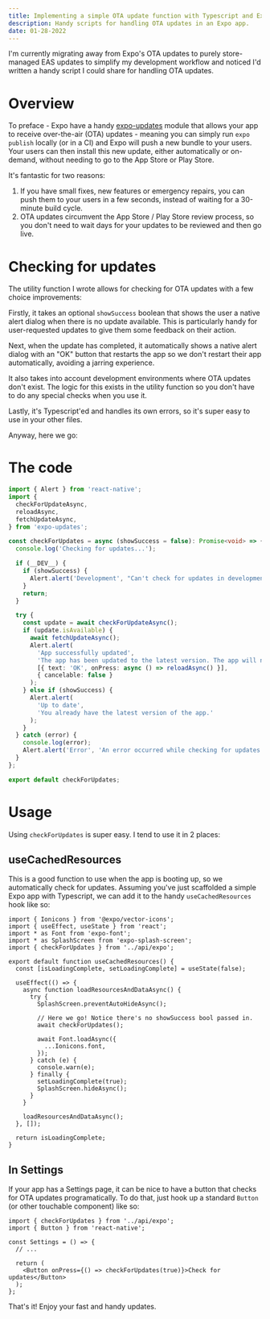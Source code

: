 ```yaml
---
title: Implementing a simple OTA update function with Typescript and Expo 44+
description: Handy scripts for handling OTA updates in an Expo app.
date: 01-28-2022
---
```


I'm currently migrating away from Expo's OTA updates to purely store-managed EAS updates to simplify my development workflow and noticed I'd written a handy script I could share for handling OTA updates.

# Overview

To preface - Expo have a handy [expo-updates](https://docs.expo.dev/versions/latest/sdk/updates/) module that allows your app to receive over-the-air (OTA) updates - meaning you can simply run `expo publish` locally (or in a CI) and Expo will push a new bundle to your users. Your users can then install this new update, either automatically or on-demand, without needing to go to the App Store or Play Store.

It's fantastic for two reasons:

1. If you have small fixes, new features or emergency repairs, you can push them to your users in a few seconds, instead of waiting for a 30-minute build cycle.
2. OTA updates circumvent the App Store / Play Store review process, so you don't need to wait days for your updates to be reviewed and then go live.

# Checking for updates

The utility function I wrote allows for checking for OTA updates with a few choice improvements:

Firstly, it takes an optional `showSuccess` boolean that shows the user a native alert dialog when there is no update available. This is particularly handy for user-requested updates to give them some feedback on their action.

Next, when the update has completed, it automatically shows a native alert dialog with an "OK" button that restarts the app so we don't restart their app automatically, avoiding a jarring experience.

It also takes into account development environments where OTA updates don't exist. The logic for this exists in the utility function so you don't have to do any special checks when you use it.

Lastly, it's Typescript'ed and handles its own errors, so it's super easy to use in your other files.

Anyway, here we go:

# The code

```ts
import { Alert } from 'react-native';
import {
  checkForUpdateAsync,
  reloadAsync,
  fetchUpdateAsync,
} from 'expo-updates';

const checkForUpdates = async (showSuccess = false): Promise<void> => {
  console.log('Checking for updates...');

  if (__DEV__) {
    if (showSuccess) {
      Alert.alert('Development', "Can't check for updates in development.");
    }
    return;
  }

  try {
    const update = await checkForUpdateAsync();
    if (update.isAvailable) {
      await fetchUpdateAsync();
      Alert.alert(
        'App successfully updated',
        'The app has been updated to the latest version. The app will now restart.',
        [{ text: 'OK', onPress: async () => reloadAsync() }],
        { cancelable: false }
      );
    } else if (showSuccess) {
      Alert.alert(
        'Up to date',
        'You already have the latest version of the app.'
      );
    }
  } catch (error) {
    console.log(error);
    Alert.alert('Error', 'An error occurred while checking for updates.');
  }
};

export default checkForUpdates;
```

# Usage

Using `checkForUpdates` is super easy. I tend to use it in 2 places:

## useCachedResources

This is a good function to use when the app is booting up, so we automatically check for updates. Assuming you've just scaffolded a simple Expo app with Typescript, we can add it to the handy `useCachedResources` hook like so:

```tsx
import { Ionicons } from '@expo/vector-icons';
import { useEffect, useState } from 'react';
import * as Font from 'expo-font';
import * as SplashScreen from 'expo-splash-screen';
import { checkForUpdates } from '../api/expo';

export default function useCachedResources() {
  const [isLoadingComplete, setLoadingComplete] = useState(false);

  useEffect(() => {
    async function loadResourcesAndDataAsync() {
      try {
        SplashScreen.preventAutoHideAsync();

        // Here we go! Notice there's no showSuccess bool passed in.
        await checkForUpdates();

        await Font.loadAsync({
          ...Ionicons.font,
        });
      } catch (e) {
        console.warn(e);
      } finally {
        setLoadingComplete(true);
        SplashScreen.hideAsync();
      }
    }

    loadResourcesAndDataAsync();
  }, []);

  return isLoadingComplete;
}
```

## In Settings

If your app has a Settings page, it can be nice to have a button that checks for OTA updates programatically. To do that, just hook up a standard `Button` (or other touchable component) like so:

```tsx
import { checkForUpdates } from '../api/expo';
import { Button } from 'react-native';

const Settings = () => {
  // ...

  return (
    <Button onPress={() => checkForUpdates(true)}>Check for updates</Button>
  );
};
```

That's it! Enjoy your fast and handy updates.
